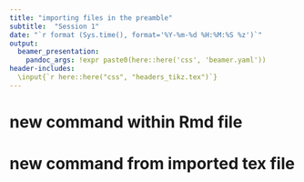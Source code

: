 ```yaml
---
title: "importing files in the preamble"
subtitle:  "Session 1"
date: "`r format (Sys.time(), format='%Y-%m-%d %H:%M:%S %z')`"
output:
  beamer_presentation:
    pandoc_args: !expr paste0(here::here('css', 'beamer.yaml'))
header-includes:
  \input{`r here::here("css", "headers_tikz.tex")`}
---
```

<!-- \input{`r here::here("css", "newcommands.tex")`} -->

# new command within Rmd file
\newcommand{\atest}
{
 and seven years ago
}
\atest

# new command from imported tex file
\logoSoutheast{`r here::here("images", "iClicker_logo.png")`}


